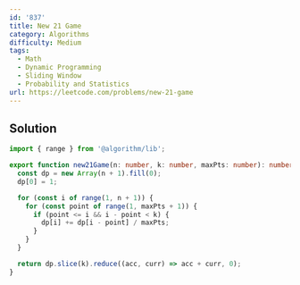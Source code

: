 ```yaml
---
id: '837'
title: New 21 Game
category: Algorithms
difficulty: Medium
tags:
  - Math
  - Dynamic Programming
  - Sliding Window
  - Probability and Statistics
url: https://leetcode.com/problems/new-21-game
---
```


## Solution

```typescript showLineNumbers
import { range } from '@algorithm/lib';

export function new21Game(n: number, k: number, maxPts: number): number {
  const dp = new Array(n + 1).fill(0);
  dp[0] = 1;

  for (const i of range(1, n + 1)) {
    for (const point of range(1, maxPts + 1)) {
      if (point <= i && i - point < k) {
        dp[i] += dp[i - point] / maxPts;
      }
    }
  }

  return dp.slice(k).reduce((acc, curr) => acc + curr, 0);
}
```
